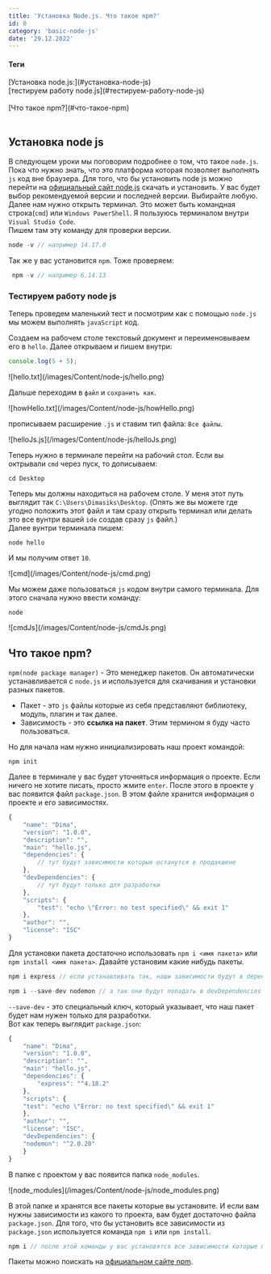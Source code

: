 ```yaml
---
title: 'Установка Node.js. Что такое npm?'
id: 0
category: 'basic-node-js'
date: '29.12.2022'
---
```


<div className='mdHead'>

#### Теги
<div className = 'tag_nodeJs'>[Установка node.js:](#установка-node-js)</div>
<div className = 'mini_tag_nodeJs'>[тестируем работу node.js](#тестируем-работу-node-js)</div> <br/>
<div className = 'tag_nodeJs'>[Что такое npm?](#что-такое-npm)</div> <br/>

</div>

##  Установка node js
В следующем уроки мы поговорим подробнее о том, что такое `node.js`. Пока что нужно знать, что это платформа которая позволяет выполнять `js` код вне браузера.
Для того, что бы установить node js можно перейти на <span className = 'link_nodeJs'><a target="_blank" href="https://nodejs.org/en/">официальный сайт node.js</a></span> скачать и установить. У вас будет выбор рекомендуемой версии и последней версии. Выбирайте любую. 
Далее нам нужно открыть терминал. Это может быть командная строка(`cmd`) или `Windows PowerShell`. Я пользуюсь терминалом внутри `Visual Studio Code`. <br/>
Пишем там эту команду для проверки версии.
```javaScript
node -v // например 14.17.0
```
Так же у вас установится `npm`. Тоже проверяем:
```javaScript
 npm -v // например 6.14.13
```
### Тестируем работу node js

Теперь проведем маленький тест и посмотрим как с помощью `node.js` мы можем выполнять `javaScript` код.<br/>

Создаем на рабочем столе текстовый документ и переименовываем его в `hello`. Далее открываем и пишем внутри:
```javaScript
console.log(5 + 5);
```
<div className='container-img'> <span className="img"> ![hello.txt](/images/Content/node-js/hello.png) </span></div>

Дальше переходим в `файл` и `сохранить как`.

<div className='container-img'> <span className="img"> ![howHello.txt](/images/Content/node-js/howHello.png) </span></div>

прописываем расширение `.js` и ставим тип файла: `Все файлы`.

<div className='container-img'> <span className="img"> ![helloJs.js](/images/Content/node-js/helloJs.png) </span></div>

Теперь нужно в терминале перейти на рабочий стол. Если вы октрывали `cmd` через пуск, то дописываем:
```
cd Desktop
```
Теперь мы должны находиться на рабочем столе. У меня этот путь выглядит так `C:\Users\Dimasiks\Desktop`.
(Опять же вы можете где угодно положить этот файл и там сразу открыть терминал или делать это все вунтри вашей `ide` создав сразу `js` файл.)<br/>
Далее вунтри терминала пишем:
```
node hello
```
И мы получим ответ `10`.

<div className='container-img'> <span className="img"> ![cmd](/images/Content/node-js/cmd.png) </span></div>

Мы можем даже пользоваться `js` кодом внутри самого терминала. Для этого сначала нужно ввести команду:
```
node
```

<div className='container-img'> <span className="img"> ![cmdJs](/images/Content/node-js/cmdJs.png) </span></div>


## Что такое npm?
`npm(node package manager)` - Это менеджер пакетов. Он автоматически устанавливается с `node.js` и используется для скачивания и установки разных пакетов.
* Пакет - это `js` файлы которые из себя представляют библиотеку, модуль, плагин и так далее.
* Зависимость - это <b> ссылка на пакет</b>. Этим термином я буду часто пользоваться.

Но для начала нам нужно инициализировать наш проект командой:
```
npm init
```
Далее в терминале у вас будет уточняться информация о проекте. Если ничего не хотите писать, просто жмите `enter`.
После этого в проекте у вас появится файл `package.json`. В этом файле хранится информация о проекте и его зависимостях.
```javaScript
{
    "name": "Dima",
    "version": "1.0.0",
    "description": "",
    "main": "hello.js",
    "dependencies": { 
        // тут будут зависимости которые останутся в продакшене
    },
    "devDependencies": {
        // тут будут только для разработки
    },
    "scripts": {
        "test": "echo \"Error: no test specified\" && exit 1"
    },
    "author": "",
    "license": "ISC"
}

```
Для установки пакета достаточно использовать `npm i <имя пакета>` или `npm install <имя пакета>`. Давайте установим какие нибудь пакеты.
```javaScript
npm i express // если устанавливать так, наши зависимости будут в dependencies

npm i --save-dev nodemon // а так они будут попадать в devDependencies
```
`--save-dev` - это специальный ключ, который указывает, что наш пакет будет нам нужен только для разработки.<br/>
Вот как теперь выглядит `package.json`:
```javaScript
{
    "name": "Dima",
    "version": "1.0.0",
    "description": "",
    "main": "hello.js",
    "dependencies": {
        "express": "^4.18.2" 
    },
    "scripts": {
    "test": "echo \"Error: no test specified\" && exit 1"
    },
    "author": "",
    "license": "ISC",
    "devDependencies": {
    "nodemon": "^2.0.20"
    }
}
```
В папке с проектом у вас появится папка `node_modules`.

<div className='container-img'> <span className="img"> ![node_modules](/images/Content/node-js/node_modules.png) </span></div>

В этой папке и хранятся все пакеты которые вы установите.
И если вам нужны зависимости из какого то проекта, вам будет достаточно файла `package.json`.
Для того, что бы установить все зависимости из `package.json` используется команда `npm i` или `npm install`.
```javaScript
npm i // после этой команды у вас установятся все зависимости которые прописаны в package.json
```
Пакеты можно поискать на <span className = 'link_nodeJs'><a target="_blank" href="https://www.npmjs.com/">официальном сайте npm</a></span>.